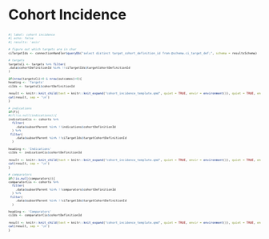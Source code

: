 # Cohort Incidence {.break-slides}

::: {style='font-size: 50%;'}

```r
#| label: cohort incidence
#| echo: false
#| results: 'asis'

# figure out which targets are in char
ciTargetIds <- connectionHandler$queryDb("select distinct target_cohort_definition_id from @schema.ci_target_def;", schema = resultsSchema)

# targets
targetsCi <- targets %>% filter(
.data$cohortDefinitionId %in% !!ciTargetIds$targetCohortDefinitionId
)

if(nrow(targetsCi)>0 & nrow(outcomes)>0){
heading <- 'Targets'
ciIds <- targetsCi$cohortDefinitionId

result <- knitr::knit_child(text = knitr::knit_expand("cohort_incidence_template.qmd", quiet = TRUE, envir = environment()), quiet = TRUE, envir = environment())
cat(result, sep = '\n')
}

# indications
if(F){
#if(!is.null(indications)){
indicationCis <- cohorts %>%
  filter(
    .data$subsetParent %in% !!indications$cohortDefinitionId
  ) %>%
 filter(
    .data$subsetParent %in% !!ciTargetIds$targetCohortDefinitionId
  )

heading <- 'Indications'
ciIds <- indicationCis$cohortDefinitionId

result <- knitr::knit_child(text = knitr::knit_expand("cohort_incidence_template.qmd", quiet = TRUE, envir = environment()), quiet = TRUE, envir = environment())
cat(result, sep = '\n')
}

# comparators
if(!is.null(comparators)){
comparatorCis <- cohorts %>%
  filter(
    .data$subsetParent %in% !!comparators$cohortDefinitionId
  ) %>%
 filter(
    .data$subsetParent %in% !!ciTargetIds$targetCohortDefinitionId
  )

heading <- 'Comparators'
ciIds <- comparatorCis$cohortDefinitionId

result <- knitr::knit_child(text = knitr::knit_expand("cohort_incidence_template.qmd", quiet = TRUE, envir = environment()), quiet = TRUE, envir = environment())
cat(result, sep = '\n')
}





```

:::
